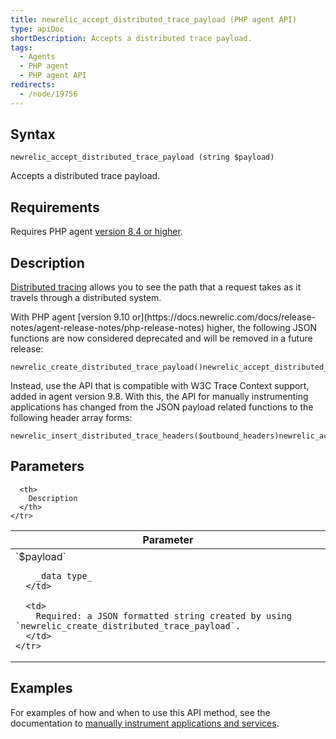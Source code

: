 ```yaml
---
title: newrelic_accept_distributed_trace_payload (PHP agent API)
type: apiDoc
shortDescription: Accepts a distributed trace payload.
tags:
  - Agents
  - PHP agent
  - PHP agent API
redirects:
  - /node/19756
---
```


## Syntax

```
newrelic_accept_distributed_trace_payload (string $payload)
```

Accepts a distributed trace payload.

## Requirements

Requires PHP agent [version 8.4 or higher](https://docs.newrelic.com/docs/release-notes/agent-release-notes/php-release-notes).

## Description

[Distributed tracing](https://docs.newrelic.com/docs/agents/php-agent/features/distributed-tracing-php) allows you to see the path that a request takes as it travels through a distributed system.

<Callout variant="important">
  With PHP agent [version 9.10 or](https://docs.newrelic.com/docs/release-notes/agent-release-notes/php-release-notes) higher, the following JSON functions are now considered deprecated and will be removed in a future release:

  ```
  newrelic_create_distributed_trace_payload()newrelic_accept_distributed_trace_payload($payload)newrelic_accept_distributed_trace_payload_httpsafe($payload)
  ```

  Instead, use the API that is compatible with W3C Trace Context support, added in agent version 9.8. With this, the API for manually instrumenting applications has changed from the JSON payload related functions to the following header array forms:

  ```
  newrelic_insert_distributed_trace_headers($outbound_headers)newrelic_accept_distributed_trace_headers($inbound_headers)
  ```
</Callout>

## Parameters

<table>
  <thead>
    <tr>
      <th width="25%">
        Parameter
      </th>

      <th>
        Description
      </th>
    </tr>
  </thead>

  <tbody>
    <tr>
      <td>
        `$payload`

        _data type_
      </td>

      <td>
        Required: a JSON formatted string created by using `newrelic_create_distributed_trace_payload`.
      </td>
    </tr>
  </tbody>
</table>

## Examples

For examples of how and when to use this API method, see the documentation to [manually instrument applications and services](https://docs.newrelic.com/docs/agents/php-agent/features/distributed-tracing-php#manual).
